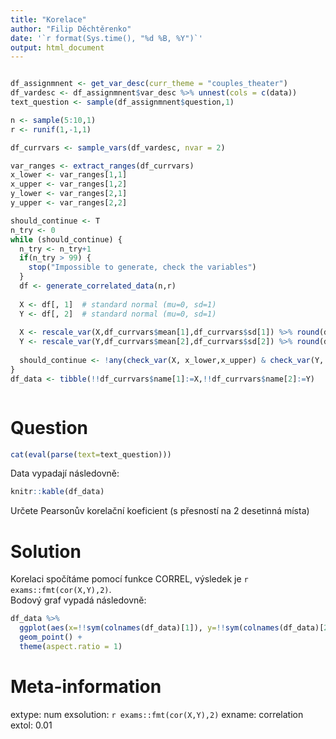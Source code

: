 ```yaml
---
title: "Korelace"
author: "Filip Děchtěrenko"
date: '`r format(Sys.time(), "%d %B, %Y")`'
output: html_document
---
```


```r

```


```r

df_assignmnent <- get_var_desc(curr_theme = "couples_theater")
df_vardesc <- df_assignmnent$var_desc %>% unnest(cols = c(data))
text_question <- sample(df_assignmnent$question,1)

n <- sample(5:10,1)
r <- runif(1,-1,1)

df_currvars <- sample_vars(df_vardesc, nvar = 2)

var_ranges <- extract_ranges(df_currvars)
x_lower <- var_ranges[1,1]
x_upper <- var_ranges[1,2]
y_lower <- var_ranges[2,1]
y_upper <- var_ranges[2,2]

should_continue <- T
n_try <- 0
while (should_continue) {
  n_try <- n_try+1
  if(n_try > 99) {
    stop("Impossible to generate, check the variables")
  }
  df <- generate_correlated_data(n,r)
  
  X <- df[, 1]  # standard normal (mu=0, sd=1)
  Y <- df[, 2]  # standard normal (mu=0, sd=1)
  
  X <- rescale_var(X,df_currvars$mean[1],df_currvars$sd[1]) %>% round(df_currvars$round_val[1])
  Y <- rescale_var(Y,df_currvars$mean[2],df_currvars$sd[2]) %>% round(df_currvars$round_val[2])
  
  should_continue <- !any(check_var(X, x_lower,x_upper) & check_var(Y, y_lower,y_upper))
}
df_data <- tibble(!!df_currvars$name[1]:=X,!!df_currvars$name[2]:=Y) 



```

Question
========
```r
cat(eval(parse(text=text_question)))
```

Data vypadají následovně:

```r
knitr::kable(df_data)
```

Určete Pearsonův korelační koeficient (s přesností na 2 desetinná místa)

Solution
========
Korelaci spočítáme pomocí funkce CORREL, výsledek je `r exams::fmt(cor(X,Y),2)`.  
Bodový graf vypadá následovně:

```r
df_data %>% 
  ggplot(aes(x=!!sym(colnames(df_data)[1]), y=!!sym(colnames(df_data)[2]))) +
  geom_point() + 
  theme(aspect.ratio = 1)
```

Meta-information
================
extype: num
exsolution: `r exams::fmt(cor(X,Y),2)`
exname: correlation
extol: 0.01